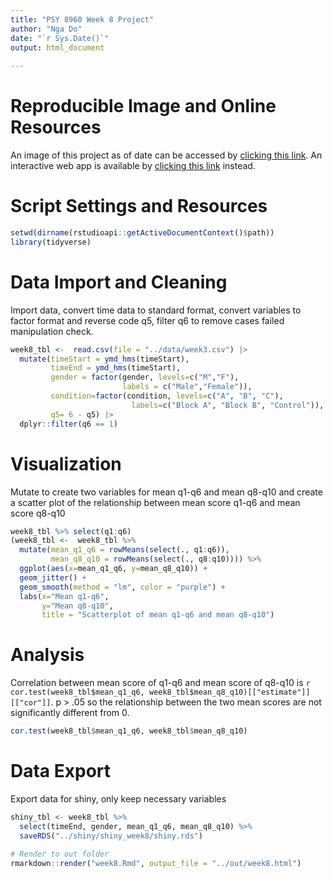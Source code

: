 ```yaml
---
title: "PSY 8960 Week 8 Project"
author: "Nga Do"
date: "`r Sys.Date()`"
output: html_document
    
---
```


<style>
h4.date {
  font-style: italic;
}
</style>

# Reproducible Image and Online Resources

An image of this project as of date can be accessed by [clicking this link]().
An interactive web app is available by [clicking this link]() instead.

# Script Settings and Resources
```r
setwd(dirname(rstudioapi::getActiveDocumentContext()$path))
library(tidyverse)
```

# Data Import and Cleaning
Import data, convert time data to standard format, convert variables to factor format and reverse code q5, filter q6 to remove cases failed manipulation check.
```r
week8_tbl <-  read.csv(file = "../data/week3.csv") |>
  mutate(timeStart = ymd_hms(timeStart),
         timeEnd = ymd_hms(timeStart),
         gender = factor(gender, levels=c("M","F"),
                         labels = c("Male","Female")),
         condition=factor(condition, levels=c("A", "B", "C"),
                           labels=c("Block A", "Block B", "Control")),
         q5= 6 - q5) |> 
  dplyr::filter(q6 == 1)
```

# Visualization
Mutate to create two variables for mean q1-q6 and mean q8-q10 and create a scatter plot of the relationship between mean score q1-q6 and mean score q8-q10
```r
week8_tbl %>% select(q1:q6)
(week8_tbl <-  week8_tbl %>% 
  mutate(mean_q1_q6 = rowMeans(select(., q1:q6)),
         mean_q8_q10 = rowMeans(select(., q8:q10)))) %>% 
  ggplot(aes(x=mean_q1_q6, y=mean_q8_q10)) + 
  geom_jitter() + 
  geom_smooth(method = "lm", color = "purple") +
  labs(x="Mean q1-q6",
       y="Mean q8-q10",
       title = "Scatterplot of mean q1-q6 and mean q8-q10")
```

# Analysis
Correlation between mean score of q1-q6 and mean score of q8-q10 is `r cor.test(week8_tbl$mean_q1_q6, week8_tbl$mean_q8_q10)[["estimate"]][["cor"]]`. p > .05 so the relationship between the two mean scores are not significantly different from 0.

```r
cor.test(week8_tbl$mean_q1_q6, week8_tbl$mean_q8_q10)
```

# Data Export
Export data for shiny, only keep necessary variables
```r
shiny_tbl <- week8_tbl %>% 
  select(timeEnd, gender, mean_q1_q6, mean_q8_q10) %>% 
  saveRDS("../shiny/shiny_week8/shiny.rds")
```

```r
# Render to out folder
rmarkdown::render("week8.Rmd", output_file = "../out/week8.html")
```

